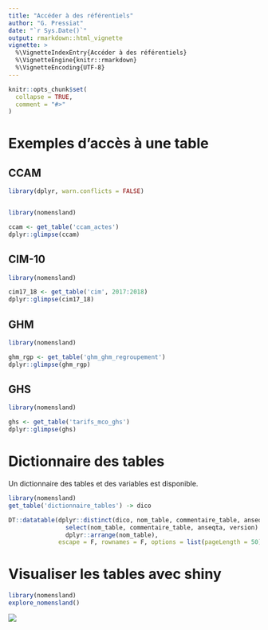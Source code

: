 ```yaml
---
title: "Accéder à des référentiels"
author: "G. Pressiat"
date: "`r Sys.Date()`"
output: rmarkdown::html_vignette
vignette: >
  %\VignetteIndexEntry{Accéder à des référentiels}
  %\VignetteEngine{knitr::rmarkdown}
  %\VignetteEncoding{UTF-8}
---
```


```r
knitr::opts_chunk$set(
  collapse = TRUE,
  comment = "#>"
)
```


# Exemples d'accès à une table

## CCAM

```r
library(dplyr, warn.conflicts = FALSE)


library(nomensland)

ccam <- get_table('ccam_actes')
dplyr::glimpse(ccam)
```

## CIM-10

```r
library(nomensland)

cim17_18 <- get_table('cim', 2017:2018)
dplyr::glimpse(cim17_18)
```

## GHM

```r
library(nomensland)

ghm_rgp <- get_table('ghm_ghm_regroupement')
dplyr::glimpse(ghm_rgp)
```

## GHS

```r
library(nomensland)

ghs <- get_table('tarifs_mco_ghs')
dplyr::glimpse(ghs)
```


# Dictionnaire des tables

Un dictionnaire des tables et des variables est disponible.

```r
library(nomensland)
get_table('dictionnaire_tables') -> dico

DT::datatable(dplyr::distinct(dico, nom_table, commentaire_table, anseqta, version) %>% 
                select(nom_table, commentaire_table, anseqta, version) %>% 
                dplyr::arrange(nom_table), 
              escape = F, rownames = F, options = list(pageLength = 50))

```


# Visualiser les tables avec shiny

```r
library(nomensland)
explore_nomensland()
```

![](explore_nomensland.png)
